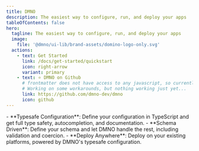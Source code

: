 ```yaml
---
title: DMNO
description: The easiest way to configure, run, and deploy your apps
tableOfContents: false
hero:
  tagline: The easiest way to configure, run, and deploy your apps
  image:
    file: '@dmno/ui-lib/brand-assets/domino-logo-only.svg'
  actions:
    - text: Get Started
      link: /docs/get-started/quickstart
      icon: right-arrow
      variant: primary
    - text: ⭐ DMNO on Github
      # frontmatter does not have access to any javascript, so currently we cannot access out config :(
      # Working on some workarounds, but nothing working just yet...
      link: https://github.com/dmno-dev/dmno
      icon: github
---
```



<Card title="Features" icon="approve-check">
  - **Typesafe Configuration**: Define your configuration in TypeScript and get full type safety, autocompletion, and documentation.
  - **Schema Driven**: Define your schema and let DMNO handle the rest, including validation and coercion.
  - **Deploy Anywhere**: Deploy on your existing platforms, powered by DMNO's typesafe configuration.
</Card>

<CardGrid>
  <LinkCard 
    title="Get Started"
    description="Install DMNO and get started with your first schema."
    href="/docs/get-started/quickstart"
  />
  <LinkCard
    title="Integrations"
    description="Integrate DMNO with your favorite framework."
    href="/docs/integrations/overview"  
  />
  <LinkCard
    title="Plugins"
    description="Extend DMNO with our plugins."
    href="/docs/guides/plugins/overview"
  />
  <LinkCard
    title="Reference"
    description="Read our reference docs."
    href="/docs/reference/base-types/"
  />
</CardGrid>
